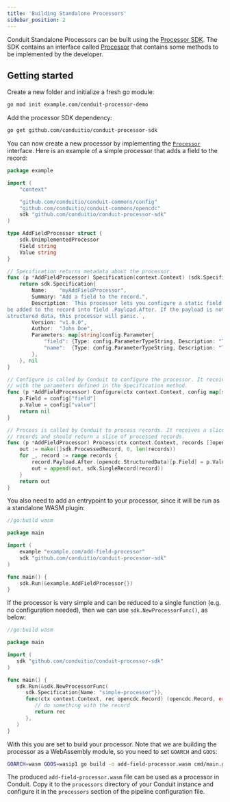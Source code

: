 ```yaml
---
title: 'Building Standalone Processors'
sidebar_position: 2
---
```


Conduit Standalone Processors can be built using the [Processor SDK](https://github.com/ConduitIO/conduit-processor-sdk).
The SDK contains an interface called [Processor](https://pkg.go.dev/github.com/conduitio/conduit-processor-sdk#Processor)
that contains some methods to be implemented by the developer.

## Getting started

Create a new folder and initialize a fresh go module:

```sh
go mod init example.com/conduit-processor-demo
```

Add the processor SDK dependency:

```sh
go get github.com/conduitio/conduit-processor-sdk
```

You can now create a new processor by implementing the
[`Processor`](https://pkg.go.dev/github.com/conduitio/conduit-processor-sdk#Processor)
interface. Here is an example of a simple processor that adds a field to the
record:

```go
package example

import (
	"context"

	"github.com/conduitio/conduit-commons/config"
	"github.com/conduitio/conduit-commons/opencdc"
	sdk "github.com/conduitio/conduit-processor-sdk"
)

type AddFieldProcessor struct {
	sdk.UnimplementedProcessor
	Field string
	Value string
}

// Specification returns metadata about the processor.
func (p *AddFieldProcessor) Specification(context.Context) (sdk.Specification, error) {
	return sdk.Specification{
		Name:    "myAddFieldProcessor",
		Summary: "Add a field to the record.",
		Description: `This processor lets you configure a static field that will
be added to the record into field .Payload.After. If the payload is not
structured data, this processor will panic.`,
		Version: "v1.0.0",
		Author:  "John Doe",
		Parameters: map[string]config.Parameter{
			"field": {Type: config.ParameterTypeString, Description: "The name of the field to add"},
			"name":  {Type: config.ParameterTypeString, Description: "The value of the field to add"},
		},
	}, nil
}

// Configure is called by Conduit to configure the processor. It receives a map
// with the parameters defined in the Specification method.
func (p *AddFieldProcessor) Configure(ctx context.Context, config map[string]string) error {
	p.Field = config["field"]
	p.Value = config["value"]
	return nil
}

// Process is called by Conduit to process records. It receives a slice of
// records and should return a slice of processed records.
func (p *AddFieldProcessor) Process(ctx context.Context, records []opencdc.Record) []sdk.ProcessedRecord {
	out := make([]sdk.ProcessedRecord, 0, len(records))
	for _, record := range records {
		record.Payload.After.(opencdc.StructuredData)[p.Field] = p.Value
		out = append(out, sdk.SingleRecord(record))
	}
	return out
}
```

You also need to add an entrypoint to your processor, since it will be run as a
standalone WASM plugin:

```go
//go:build wasm

package main

import (
	example "example.com/add-field-processor"
	sdk "github.com/conduitio/conduit-processor-sdk"
)

func main() {
	sdk.Run(&example.AddFieldProcessor{})
}
```

If the processor is very simple and can be reduced to a single function (e.g.
no configuration needed), then we can use `sdk.NewProcessorFunc()`, as below:

```go
//go:build wasm

package main

import (
   sdk "github.com/conduitio/conduit-processor-sdk"
)

func main() {
   sdk.Run(&sdk.NewProcessorFunc(
      sdk.Specification{Name: "simple-processor"}),
      func(ctx context.Context, rec opencdc.Record) (opencdc.Record, error) {
         // do something with the record
         return rec
      },
   )
}
```

With this you are set to build your processor. Note that we are building the
processor as a WebAssembly module, so you need to set `GOARCH` and `GOOS`:

```sh
GOARCH=wasm GOOS=wasip1 go build -o add-field-processor.wasm cmd/main.go
```

The produced `add-field-processor.wasm` file can be used as a processor in
Conduit. Copy it to the `processors` directory of your Conduit instance and
configure it in the `processors` section of the pipeline configuration file.
